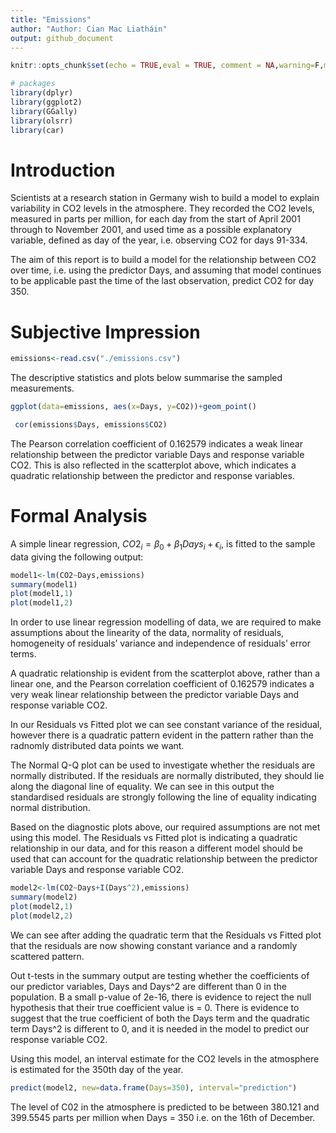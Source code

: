 ```yaml
---
title: "Emissions"
author: "Author: Cian Mac Liatháin"
output: github_document
---
```


```r
knitr::opts_chunk$set(echo = TRUE,eval = TRUE, comment = NA,warning=F,message=F)

```

```r
# packages
library(dplyr)
library(ggplot2)
library(GGally)
library(olsrr)
library(car)
```



# Introduction

Scientists at a research station in Germany wish to build a model to explain
variability in CO2 levels in the atmosphere. They recorded the CO2 levels,
measured in parts per million, for each day from the start of April 2001 through to
November 2001, and used time as a possible explanatory variable, defined as day of
the year, i.e. observing CO2 for days 91-334.

The aim of this report is to build a model for the relationship between CO2 over time, i.e. using the predictor Days, and assuming that model continues to be applicable past the  time of the last observation, predict CO2 for day 350.

# Subjective Impression


```r
emissions<-read.csv("./emissions.csv")

```


The descriptive statistics and plots below summarise the sampled measurements.


```r
ggplot(data=emissions, aes(x=Days, y=CO2))+geom_point()
```

```r
 cor(emissions$Days, emissions$CO2)
```

The Pearson correlation coefficient of 0.162579 indicates a weak linear relationship between the predictor variable Days and response variable CO2. This is also reflected in the scatterplot above, which indicates a quadratic relationship between the predictor and response variables.


# Formal Analysis 

A simple linear regression, $CO2_i=\beta_0+\beta_1Days_i+\epsilon_i$, is fitted to the sample data giving the following output:


```r
model1<-lm(CO2~Days,emissions)
summary(model1)
plot(model1,1)
plot(model1,2)
```


In order to use linear regression modelling of data, we are required to make assumptions about the linearity of the data, normality of residuals, homogeneity of residuals' variance and independence of residuals' error terms.

A quadratic relationship is evident from the scatterplot above, rather than a linear one, and the Pearson correlation coefficient of 0.162579 indicates a very weak linear relationship between the predictor variable Days and response variable CO2.

In our Residuals vs Fitted plot we can see constant variance of the residual, however there is a quadratic pattern evident in the pattern rather than the radnomly distributed data points we want.

The Normal Q-Q plot can be used to investigate whether the residuals are normally distributed. If the residuals are normally distributed, they should lie along the diagonal line of equality. We can see in this output the standardised residuals are strongly following the line of equality indicating normal distribution.

Based on the diagnostic plots above, our required assumptions are not met using this model. The Residuals vs Fitted plot is indicating a quadratic relationship in our data, and for this reason a different model should be used that can account for the quadratic relationship between the predictor variable Days and response variable CO2.

```r
model2<-lm(CO2~Days+I(Days^2),emissions)
summary(model2)
plot(model2,1)
plot(model2,2) 
```
We can see after adding the quadratic term that the Residuals vs Fitted plot that the residuals are now showing constant variance and a randomly scattered pattern.

Out t-tests in the summary output are testing whether the coefficients of our predictor variables, Days and Days^2 are different than 0 in the population. B a small p-value of 2e-16, there is evidence to reject the null hypothesis that their true coefficient value is = 0. There is evidence to suggest that the true coefficient of both the Days term and the quadratic term Days^2 is different to 0, and it is needed in the model to predict our response variable CO2.

Using this model, an interval estimate for the CO2 levels in the atmosphere is estimated for the 350th day of the year.
```r
predict(model2, new=data.frame(Days=350), interval="prediction")
```

The level of C02 in the atmosphere is predicted to be between 380.121 and 399.5545 parts per million when Days = 350 i.e. on the 16th of December.


